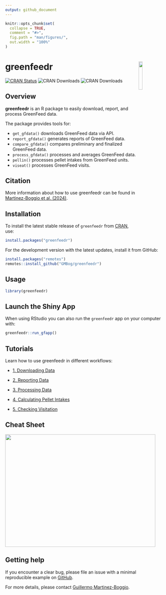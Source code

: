 ```yaml
---
output: github_document
---
```

<!-- README.md is generated from README.Rmd. Please edit that file -->

```r
knitr::opts_chunk$set(
  collapse = TRUE,
  comment = "#>",
  fig.path = "man/figures/",
  out.width = "100%"
)
```

# greenfeedr  <img src="man/figures/GFSticker.png" align="right" width="15.2%"/>

<!-- badges: start -->
[![CRAN Status](https://www.r-pkg.org/badges/version/greenfeedr)](https://CRAN.R-project.org/package=greenfeedr)
![CRAN Downloads](https://cranlogs.r-pkg.org/badges/grand-total/greenfeedr)
![CRAN Downloads](https://cranlogs.r-pkg.org/badges/last-month/greenfeedr)
<!-- badges: end -->


## Overview

**greenfeedr** is an R package to easily download, report, and process GreenFeed data.

The package provides tools for:

* `get_gfdata()` downloads GreenFeed data via API.
* `report_gfdata()` generates reports of GreenFeed data.
* `compare_gfdata()` compares preliminary and finalized GreenFeed data.
* `process_gfdata()` processes and averages GreenFeed data.
* `pellin()` processes pellet intakes from GreenFeed units.
* `viseat()` processes GreenFeed visits.

## Citation

More information about how to use greenfeedr can be found in [Martinez-Boggio et al. (2024)](https://doi.org/10.3168/jdsc.2024-0662).

## Installation

To install the latest stable release of `greenfeedr` from [CRAN](https://CRAN.R-project.org/package=greenfeedr), use:

```r
install.packages("greenfeedr")
```

For the development version with the latest updates, install it from GitHub:

```r
install.packages("remotes")
remotes::install_github("GMBog/greenfeedr")
```

## Usage

```r
library(greenfeedr)
```

## Launch the Shiny App

When using RStudio you can also run the `greenfeedr` app on your computer with:

```r
greenfeedr::run_gfapp()
```


## Tutorials

Learn how to use greenfeedr in different workflows:

  - [1. Downloading Data](https://github.com/GMBog/greenfeedr/tree/main/inst/md/DownloadData.md)
  
  - [2. Reporting Data](https://github.com/GMBog/greenfeedr/tree/main/inst/md/ReportData.md)
  
  - [3. Processing Data](https://github.com/GMBog/greenfeedr/tree/main/inst/md/ProcessData.md)
  
  - [4. Calculating Pellet Intakes](https://github.com/GMBog/greenfeedr/tree/main/inst/md/PelletIntakes.md)
  
  - [5. Checking Visitation](https://github.com/GMBog/greenfeedr/tree/main/inst/md/Visitation.md)


## Cheat Sheet

<a href="https://github.com/GMBog/greenfeedr/raw/main/man/figures/Cheatsheet.pdf"><img src="https://github.com/GMBog/greenfeedr/raw/main/man/figures/Cheatsheet.png" width="480" height="360"/></a>


## Getting help

If you encounter a clear bug, please file an issue with a minimal reproducible example on [GitHub](https://github.com/GMBog/greenfeedr).

For more details, please contact [Guillermo Martinez-Boggio](mailto:guillermo.martinezboggio@wisc.edu).



